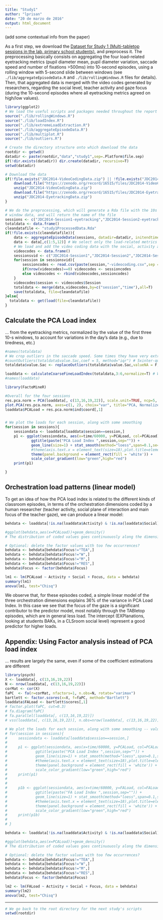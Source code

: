 ```yaml
---
title: "Study1"
author: "lprisan"
date: "20 de marzo de 2016"
output: html_document
---
```


(add some contextual info from the paper)

As a first step, we download the [Dataset for Study 1 (Multi-tabletop sessions in the lab, primary school students)](https://zenodo.org/record/16515), and preprocess it. The preprocessing basically consists on aggregating the four load-related eyetracking metrics (pupil diameter mean, pupil diameter variation, saccade speed and number of fixations >500ms) into 10-second episodes, using a rolling window with 5-second slide between windows (see ```./lib/aggregateEpisodeData.R``` and ```./lib/rollingWindows.R``` files for details). Then, that aggregated data is merged with the video codes generated by researchers, regarding the social level, teacher activity and gaze focus (during the 10-second episodes where all eyetracking metrics agreed on high/low values).

```r
library(ggplot2)
# We load the useful scripts and packages needed throughout the report
source("./lib/rollingWindows.R")
source("./lib/loadIndex.R")
source("./lib/extremeLoadExtraction.R")
source("./lib/aggregateEpisodeData.R")
source("./lib/multiplot.R")
source("./lib/outliers.R")

# Create the directory structure onto which download the data
rootdir <- getwd()
datadir <- paste(rootdir,"data","study1",sep=.Platform$file.sep)
if(!dir.exists(datadir)) dir.create(datadir, recursive=T)
setwd(datadir)

# Download the data
if(!file.exists("JDC2014-VideoCodingData.zip") || !file.exists("JDC2014-EyetrackingData.zip")){
    download.file("https://zenodo.org/record/16515/files/JDC2014-VideoCodingData.zip", destfile="JDC2014-VideoCodingData.zip", method="curl")
    unzip("JDC2014-VideoCodingData.zip")
    download.file("https://zenodo.org/record/16515/files/JDC2014-EyetrackingData.zip", destfile="JDC2014-EyetrackingData.zip", method="curl")
    unzip("JDC2014-EyetrackingData.zip")
}

# We do the preprocessing, which will generate a Rda file with the 10s
# window data, and will return the name of the file
sessions <- c("JDC2014-Session1-eyetracking","JDC2014-Session2-eyetracking","JDC2014-Session3-eyetracking")
totaldata <- data.frame()
cleandatafile <- "study1ProcessedData.Rda"
if(!file.exists(cleandatafile)){
    data <- aggregateEpisodeData(sessions, datadir=datadir, initendtimes=NULL, SEPARATOR=",") # For this study the raw data is comma-separated!
    data <- data[,c(1:5,12)] # We select only the load-related metrics
    # We load and add the video coding data with the social, activity and main gaze focus dimensions
    videocodes <- data.frame()
    sessionsvid <- c("JDC2014-Session1","JDC2014-Session2","JDC2014-Session3") # For some reason, the filenames for the videocoding are not consistent with the previous session labels
    for(session in sessionsvid){
        sessioncodes <- read.csv(paste(session,"-videocoding.csv",sep = ""), sep=",")
        if(nrow(videocodes)==0) videocodes <- sessioncodes
        else videocodes <- rbind(videocodes,sessioncodes)
    }
    videocodes$session <- videocodes$Session
    totaldata <- merge(data,videocodes,by=c("session","time"),all=T)
    save(totaldata, file=cleandatafile)
}else{
  totaldata <- get(load(file=cleandatafile))
}

```


## Calculate the PCA Load index

... from the eyetracking metrics, normalized by the value of the first three 10-s windows, to account for variations in the day's data (e.g., due to tiredness, etc.)

```r
#names(totaldata)
# We crop outliers in the saccade speed. Some times they have very extreme outliers (measurement errors) that tend to throw off the PCA calculations
#countOutliers(totaldata$value.Sac,coef = 5, method="iqr") # 5xinter-quartile range
totaldata$value.Sac <- replaceOutliers(totaldata$value.Sac,valueNA = F,coef = 5, method="iqr")

loaddata <- calculateCoarseFineLoadIndex(totaldata,3:6,normalize=T) # We ensure that the values are normalized for those of the first windows in which little load is assumed (just putting the eyetracker on)
#names(loaddata)

library(FactoMineR)

#Overall for the four sessions
res.pca.norm = PCA(loaddata[, c(13,16,19,22)], scale.unit=TRUE, ncp=5, graph=F)
plot.PCA(res.pca.norm, axes=c(1, 2), choix="var", title="PCA, Normalized data, dims 1/2")
loaddata$PCALoad = res.pca.norm$ind$coord[,1]


# We plot the loads for each session, along with some smoothing
for(session in sessions){
    sessiondata <- loaddata[loaddata$session==session,]
    p1 <- ggplot(sessiondata, aes(x=time/60000, y=PCALoad, col=PCALoad)) + 
            ggtitle(paste("PCA Load Index ",session,sep="")) + 
            geom_line(size=1) + stat_smooth(method="loess",span=0.1,se=F) +
            #theme(axis.text.x = element_text(size=18),plot.title=element_text(size=20, face="bold"),axis.title=element_text(size=18),panel.background = element_rect(fill = 'white')) +
            theme(panel.background = element_rect(fill = 'white')) +
            scale_color_gradient(low="green",high="red")
    print(p1)

}


```


## Orchestration load patterns (linear model)


To get an idea of how the PCA load index is related to the different kinds of classroom episodes, in terms of the orchestration dimensions coded by a human researcher (teacher activity, social plane of interaction and main focus of the teacher gaze), we can produce a linear model:

```r


behdata <- loaddata[!is.na(loaddata$Activity) & !is.na(loaddata$Social) & !is.na(loaddata$Focus),]

#ggplot(behdata,aes(x=PCALoad))+geom_density()
# The distribution of coded values goes continuouosly along the dimension, so we do a linear model

# Optional: delete the factor values with too few occurrences?
behdata <- behdata[behdata$Focus!="TEA",]
behdata <- behdata[behdata$Focus!="W",]
behdata <- behdata[behdata$Focus!="M",]
behdata <- behdata[behdata$Focus!="RES",]
behdata$Focus <- factor(behdata$Focus)

lm1 <- lm(PCALoad ~ Activity + Social + Focus, data = behdata)
summary(lm1)
anova(lm1, test="Chisq")
```

We observe that, for these episodes coded, a simple linear model of the three orchestration dimensions explains 36% of the variance in PCA Load Index. In this case we see that the focus of the gaze is a significant contributor to the predictor model, most notably through the TABletop episodes, which are in general less load. The intercept (EXPlanations, looking at students BAKs, in a CLSroom social level) represent a good predictor for higher loads.


## Appendix: Using Factor analysis instead of PCA load index

... results are largely the same, even if some of the coefficient estimations are different

```r

library(psych)
X <- loaddata[, c(13,16,19,22)]
N <- nrow(loaddata[, c(13,16,19,22)])
corMat <- cor(X)
faPC  <- fa(r=corMat, nfactors=1, n.obs=N, rotate="varimax")
bartlett <- factor.scores(x=X, f=faPC, method="Bartlett")
loaddata$FALoad <- bartlett$scores[,1]
# factor.plot(faPC, cut=0.3)
# fa.diagram(faPC)
# fa.parallel(loaddata[, c(13,16,19,22)])
# vss(loaddata[, c(13,16,19,22)], n.obs=nrow(loaddata[, c(13,16,19,22)]), rotate="varimax")

# We plot the loads for each session, along with some smoothing -- values are different, but smoothing is pretty similar between PCA and FA
# for(session in sessions){
#     sessiondata <- loaddata[loaddata$session==session,]
# 
#     p1 <- ggplot(sessiondata, aes(x=time/60000, y=PCALoad, col=PCALoad)) + 
#             ggtitle(paste("PCA Load Index ",session,sep="")) + 
#             geom_line(size=1) + stat_smooth(method="loess",span=0.1,se=F) +
#             #theme(axis.text.x = element_text(size=18),plot.title=element_text(size=20, face="bold"),axis.title=element_text(size=18),panel.background = element_rect(fill = 'white')) +
#             theme(panel.background = element_rect(fill = 'white')) +
#             scale_color_gradient(low="green",high="red")
#     print(p1)
# 
#     
#     p1b <- ggplot(sessiondata, aes(x=time/60000, y=FALoad, col=FALoad)) + 
#             ggtitle(paste("FA Load Index ",session,sep="")) + 
#             geom_line(size=1) + stat_smooth(method="loess",span=0.1,se=F) +
#             #theme(axis.text.x = element_text(size=18),plot.title=element_text(size=20, face="bold"),axis.title=element_text(size=18),panel.background = element_rect(fill = 'white')) +
#             theme(panel.background = element_rect(fill = 'white')) +
#             scale_color_gradient(low="green",high="red")
#     print(p1b)
# 
# }

behdata <- loaddata[!is.na(loaddata$Activity) & !is.na(loaddata$Social) & !is.na(loaddata$Focus),]

#ggplot(behdata,aes(x=PCALoad))+geom_density()
# The distribution of coded values goes continuouosly along the dimension, so we do a linear model

# Optional: delete the factor values with too few occurrences?
behdata <- behdata[behdata$Focus!="TEA",]
behdata <- behdata[behdata$Focus!="W",]
behdata <- behdata[behdata$Focus!="M",]
behdata <- behdata[behdata$Focus!="RES",]
behdata$Focus <- factor(behdata$Focus)

lm2 <- lm(FALoad ~ Activity + Social + Focus, data = behdata)
summary(lm2)
anova(lm2, test="Chisq")
```





***


```r

# We go back to the root directory for the next study's scripts
setwd(rootdir)
```